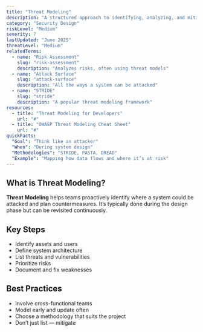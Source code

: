 ```yaml
---
title: "Threat Modeling"
description: "A structured approach to identifying, analyzing, and mitigating potential threats to a system"
category: "Security Design"
riskLevel: "Medium"
severity: 7
lastUpdated: "June 2025"
threatLevel: "Medium"
relatedTerms:
  - name: "Risk Assessment"
    slug: "risk-assessment"
    description: "Analyzes risks, often using threat models"
  - name: "Attack Surface"
    slug: "attack-surface"
    description: "All the ways a system can be attacked"
  - name: "STRIDE"
    slug: "stride"
    description: "A popular threat modeling framework"
resources:
  - title: "Threat Modeling for Developers"
    url: "#"
  - title: "OWASP Threat Modeling Cheat Sheet"
    url: "#"
quickFacts:
  "Goal": "Think like an attacker"
  "When": "During system design"
  "Methodologies": "STRIDE, PASTA, DREAD"
  "Example": "Mapping how data flows and where it’s at risk"
---
```


## What is Threat Modeling?

**Threat Modeling** helps teams proactively identify where a system could be attacked and plan countermeasures. It’s typically done during the design phase but can be revisited continuously.

## Key Steps

- Identify assets and users
- Define system architecture
- List threats and vulnerabilities
- Prioritize risks
- Document and fix weaknesses

## Best Practices

- Involve cross-functional teams
- Model early and update often
- Choose a methodology that suits the project
- Don’t just list — mitigate

